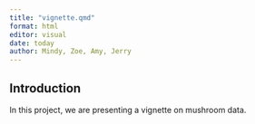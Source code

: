```yaml
---
title: "vignette.qmd"
format: html
editor: visual
date: today
author: Mindy, Zoe, Amy, Jerry
---
```


## Introduction

In this project, we are presenting a vignette on mushroom data.
